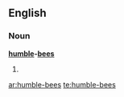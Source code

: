 ==English==

===Noun===
'''[[humble]]-[[bee]]s'''

# {{plural of|[[humble-bee]]}}

[[ar:humble-bees]]
[[te:humble-bees]]